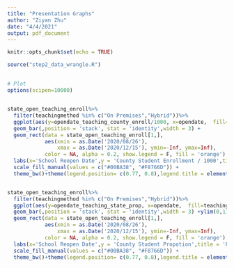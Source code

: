 ```yaml
---
title: "Presentation Graphs"
author: "Ziyan Zhu"
date: "4/4/2021"
output: pdf_document
---
```


```r
knitr::opts_chunk$set(echo = TRUE)
```

```r
source("step2_data_wrangle.R")
```

## 
```r
# Plot
options(scipen=10000)


state_open_teaching_enroll%>%
  filter(teachingmethod %in% c("On Premises","Hybrid"))%>%
  ggplot(aes(y=opendate_teaching_county_enroll/1000, x=opendate,  fill=teachingmethod)) +
  geom_bar(,position = 'stack', stat = 'identity',width = 3) +
  geom_rect(data = state_open_teaching_enroll[1,],
            aes(xmin = as.Date('2020/08/26'), 
                xmax = as.Date('2020/12/15'), ymin=-Inf, ymax=Inf), 
            color = NA, alpha = 0.2, show.legend = F, fill = 'orange') +
  labs(x='School Reopen Date',y = 'County Student Enrollment / 1000',title = 'Number of Student Enrollment on Different School Reopen Dates \n(On Premises & Hybrid)',col="",fill="Majority Teaching Method")+ xlim(as.Date('2020/08/01'),as.Date('2021/01/01'))+
  scale_fill_manual(values = c("#00BA38", "#F8766D")) +
  theme_bw()+theme(legend.position= c(0.77, 0.8),legend.title = element_text(size=13),legend.text = element_text(size=13),axis.title = element_text(size=15),axis.text = element_text(size=15),legend.background = element_rect(fill = alpha("orange",0.0)),legend.key.size = unit(1.4,"lines"),title = element_text(size=12.9))


state_open_teaching_enroll%>%
  filter(teachingmethod %in% c("On Premises","Hybrid"))%>%
  ggplot(aes(y=opendate_teaching_state_prop, x=opendate,  fill=teachingmethod)) +
  geom_bar(,position = 'stack', stat = 'identity',width = 3) +ylim(0,1)+
  geom_rect(data = state_open_teaching_enroll[1,],
            aes(xmin = as.Date('2020/08/26'), 
                xmax = as.Date('2020/12/15'), ymin=-Inf, ymax=Inf), 
            color = NA, alpha = 0.2, show.legend = F, fill = 'orange') +
  labs(x='School Reopen Date',y = 'County Student Propotion',title = 'Percentage of Student on Different School Reopen Dates \n(On Premises & Hybrid)',col="",fill="Majority Teaching Method")+ xlim(as.Date('2020/08/01'),as.Date('2021/01/01'))+
  scale_fill_manual(values = c("#00BA38", "#F8766D")) +
  theme_bw()+theme(legend.position= c(0.77, 0.8),legend.title = element_text(size=13),legend.text = element_text(size=13),axis.title = element_text(size=15),axis.text = element_text(size=15),legend.background = element_rect(fill = alpha("orange",0.0)),legend.key.size = unit(1.4,"lines"),title = element_text(size=12.9))

```
